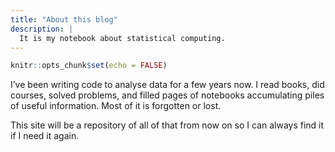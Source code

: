 ```yaml
---
title: "About this blog"
description: |
  It is my notebook about statistical computing.
---
```


```r
knitr::opts_chunk$set(echo = FALSE)
```
I've been writing code to analyse data for a few years now. I read books, did courses, solved problems, and filled pages of notebooks accumulating piles of useful information. Most of it is forgotten or lost.

This site will be a repository of all of that from now on so I can always find it if I need it again. 